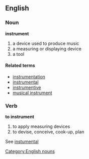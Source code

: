 ==English==
===Noun===
'''instrument'''
#a device used to produce music
#a measuring or displaying device
#a tool

====Related terms====
*[[instrumentation]]
*[[instrumental]]
*[[instrumentive]]
*[[musical instrument]]

===Verb===
'''to instrument'''

#to apply measuring devices
#to devise, conceive, cook-up, plan

See [[instumental]]

[[Category:English nouns]]